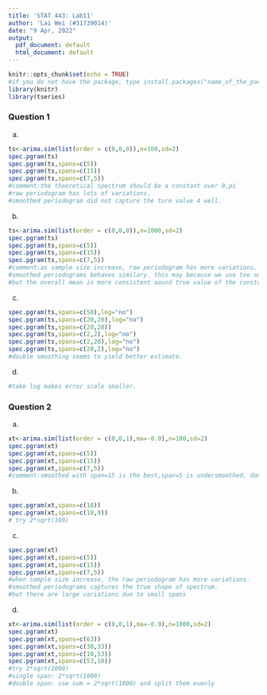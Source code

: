 ```yaml
---
title: 'STAT 443: Lab11'
author: 'Lai Wei (#31739014)'
date: "9 Apr, 2022"
output:
  pdf_document: default
  html_document: default
---
```


```r
knitr::opts_chunk$set(echo = TRUE)
#if you do not have the package, type install.packages("name_of_the_package")
library(knitr)
library(tseries)
```

### Question 1
(a)
```r
ts<-arima.sim(list(order = c(0,0,0)),n=100,sd=2)
spec.pgram(ts)
spec.pgram(ts,spans=c(5))
spec.pgram(ts,spans=c(15))
spec.pgram(ts,spans=c(7,5))
#comment:the theoretical spectrum should be a constant over 0,pi
#raw periodogram has lots of variations.
#smoothed periodogram did not capture the ture value 4 well.
```
(b)
```r
ts<-arima.sim(list(order = c(0,0,0)),n=1000,sd=2)
spec.pgram(ts)
spec.pgram(ts,spans=c(5))
spec.pgram(ts,spans=c(15))
spec.pgram(ts,spans=c(7,5))
#comment:as sample size increase, raw periodogram has more variations.
#smoothed periodograms behaves similary. this may because we use too small spans
#but the overall mean is more consistent aound true value of the constant:4
```
(c)
```r
spec.pgram(ts,spans=c(58),log="no")
spec.pgram(ts,spans=c(20,20),log="no")
spec.pgram(ts,spans=c(20,20))
spec.pgram(ts,spans=c(2,2),log="no")
spec.pgram(ts,spans=c(2,20),log="no")
spec.pgram(ts,spans=c(20,2),log="no")
#double smoothing seems to yield better estimate.
```
(d)
```r
#take log makes error scale smaller.
```

### Question 2
(a)
```r
xt<-arima.sim(list(order = c(0,0,1),ma=-0.9),n=100,sd=2)
spec.pgram(xt)
spec.pgram(xt,spans=c(5))
spec.pgram(xt,spans=c(15))
spec.pgram(xt,spans=c(7,5))
#comment:smoothed with span=15 is the best,span=5 is undersmoothed, doublespan is oversmoothed.
```
(b)
```r
spec.pgram(xt,spans=c(18))
spec.pgram(xt,spans=c(10,9))
# try 2*sqrt(100)
```
(c)
```r
spec.pgram(xt)
spec.pgram(xt,spans=c(5))
spec.pgram(xt,spans=c(15))
spec.pgram(xt,spans=c(7,5))
#when sample size increase, the raw periodogram has more variations.
#smoothed periodograms captures the true shape of spectrum.
#but there are large variations due to small spans
```
(d)
```r
xt<-arima.sim(list(order = c(0,0,1),ma=-0.9),n=1000,sd=2)
spec.pgram(xt)
spec.pgram(xt,spans=c(63))
spec.pgram(xt,spans=c(30,33))
spec.pgram(xt,spans=c(10,53))
spec.pgram(xt,spans=c(53,10))
#try 2*sqrt(1000)
#single span: 2*sqrt(1000)
#double span: use sum = 2*sqrt(1000) and split them evenly
```




